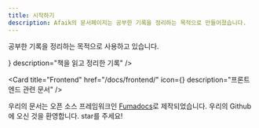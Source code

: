 ```yaml
---
title: 시작하기
description: Afaik의 문서페이지는 공부한 기록을 정리하는 목적으로 만들어졌습니다.
---
```



공부한 기록을 정리하는 목적으로 사용하고 있습니다.

<Cards className="mt-5">
  <Card
    title="책 읽기"
    href="/docs/books/"
    icon={<BookOpen />}
    description="책을 읽고 정리한 기록"
  />

<Card
  title="Frontend"
  href="/docs/frontend/"
  icon={<BookOpen />}
  description="프론트엔드 관련 문서"
/>

</Cards>

<Info title="Powered by Fumadocs">

우리의 문서는 오픈 소스 프레임워크인 [Fumadocs](https://fumadocs.vercel.app)로 제작되었습니다. 우리의 Github에 오신 것을 환영합니다. star를 주세요!

</Info>
